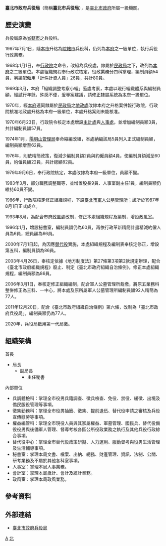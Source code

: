 {{中華民國政府部門基礎資訊
|部門名稱       = 臺北市政府兵役局
|外文名稱       = Department of Military Compulsory service, Taipei City Government
|外文語言       = 英語
|部門標誌       = 臺北市政府兵役局局徽 2020.svg
|代表圖像       = 
|代表圖像名稱   =  
|首長職銜       = 局長
|首長姓名       = [[傅永茂|傅永茂]]（[[退役|退役]][[中將|中將]]）
|副首長職銜     = 副局長
|副首長姓名     = 杜英輝
|副首長姓名二   = 
|副首長姓名三   = 
|副首長職銜二   = 
|副首長二姓名   = 
|副首長二姓名二 = 
|副首長二姓名三 = 
|秘書長職銜     = 主任秘書
|秘書長姓名     = 林春來
|秘書長姓名二   = 
|秘書長姓名三   = 
|副秘書長職銜   = 
|副秘書長姓名   = 
|副秘書長姓名二 = 
|副秘書長姓名三 = 
|任命者姓名     = [[臺北市市長|臺北市市長]]
|成立日期       = 1967年7月1日
|解散日期       = 
|所屬部門       = [[臺北市政府|臺北市政府]]
|組織編制       = 3科、4室、1中心
|授權法源       = 臺北市政府組織自治條例
|員額任期       = 
|員額           =77人 
|年度預算額     = 
|地址           = 10091[[台北市|台北市]][[中正區_(臺北市)|中正區]]羅斯福路四段92號9樓（[[水源大樓|水源大樓]]）{{Coord|25.01351|121.53497|display=title,inline_region:TW-TPE}}
|電話           = +886 2 2365-4361
|網站           = https://docms.gov.taipei/
|備註           = 
|部門標誌尺寸=250px}}
'''臺北市政府兵役局'''（簡稱'''臺北市兵役局'''），是[[臺北市政府|臺北市政府]]所屬一級機關。

== 歷史演變 ==
兵役局原為[[省轄市|省轄市]]之兵役科。

1967年7月1日，隨[[臺北市|本市]]升格為[[院轄市|院轄市]]兵役科，仍列為[[臺北市政府|本府]]之一級單位，執行兵役行政業務。

1968年1月1日，奉[[行政院|行政院]]之命令，改組為兵役處，隸屬於[[臺北市政府民政局|民政局]]之下，改列為[[臺北市政府|本府]]之二級單位。本處組織規程奉行政院核定，役政業務分四科掌理，編制員額54員，另編配僱用「計件計資人員」26員，共計80員。

1969年3月，本府「組織調整考察小組」蒞處考察，本處以現行組織體系與編制員額，經試行年餘，殊感不便，爰專案建議，請修正隸屬系統為[[臺北市政府|本府]]一級單位。

1970年，經[[臺北市政府|本府]]連同隸屬於[[臺北市政府民政局|民政局]]之[[臺北市政府地政處|地政處]]改隸本府之升格案併報行政院，行政院核准地政處升格為本府一級單位，本處升格案則未能核准。

1970年6月23日，行政院令核定本處增設[[臺北市政府主計處|主計處]]與[[臺北市政府人事處|人事處]]，並增加編制員額3員，共計編制員額57員。

1974年1月，[[陽明山管理局|陽明山管理局]]奉命縮編改組，本處納編該局5員列入正式編制員額，編制員額增至62員。

1976年，則依精簡政策，復減少編制員額2員與約僱員額4員，使編制員額減至60員，約僱員額22員，共計總額82員。

1979年9月6日，奉行政院核定，本處改隸為本府一級單位，員額不變。

1983年3月，部分職務調整職等，並增置股長9員、人事室副主任1員，編制員額仍維持60員不變。

1986年，行政院核定修正組織規程，下設[[臺北市軍人公墓管理所|臺北市軍人公墓管理所]]；該所於1987年8月1日正式成立。

1993年8月，為配合市府[[臺北市政府政風處|政風處]]改制，修正本處組織規程及編制，增設政風室。

1996年1月，增設秘書室，編制員額仍為60員，再依行政革新精簡計畫精減約僱人員為6員，總員額為66員。

2000年7月1日起，為因應[[替代役|替代役]]實施，本處組織規程及編制表奉核定修正，增設第五科，編制員額為86員。

2003年4月26日，奉核定依據《地方制度法》第27條第3項第2款規定辦理，配合《臺北市政府組織規程》廢止、制定《臺北市政府組織自治條例》，修正本處組織規程，編制員額為86員。

2006年3月1日，奉核定修正組織編制，配合軍人公墓管理所裁撤，將原五業務科整併修正為三科、一中心，將本處及原所屬軍人公墓管理所編制員額92人精簡為77人。

2011年12月20日，配合《臺北市政府組織自治條例》第六條，改制為「臺北市政府兵役局」，編制員額仍為77人。

2020年，兵役局啟用第一代局徽。

==組織架構==
;首長
*局長
**副局長
***主任秘書

;內部單位
*兵調體檢科：掌理全市役男兵籍調查、徵兵檢查、免役、禁役、緩徵、出境及僑民服役管理等事項。
*徵集勤務科：掌理全市役男抽籤、徵集、提前退伍、替代役申請之審核及兵役宣傳慰勞等事項。
*權益編管科：掌理全市現役人員與其家屬權益、軍墓管理、國民兵、替代役備役役男與後備軍人管理、督導考核各區公所役政業務之執行及其他兵役行政綜合事項。
*替代役中心：掌理全市替代役政策研擬、人力運用、服勤督考與役男生活管理及生活輔導事項。
*秘書室：掌理本局文書、檔案、出納、總務、財產管理、資訊、法制、公關、研考業務及不屬於其他各科室事項。
*人事室：掌理本局人事業務。
*會計室：掌理本局歲計、會計及統計業務。
*政風室：掌理本局政風業務。

== 參考資料 ==
{{reflist}}

== 外部連結 ==
* [https://docms.gov.taipei/ 臺北市政府兵役局] {{Wayback|url=https://docms.gov.taipei/ |date=20191018064410 }}{{zh}}{{en}}

{{臺北市政府所屬機關}}

[[Category:台北市政府|A]]
[[Category:臺北市中正區的政府機關|北]]